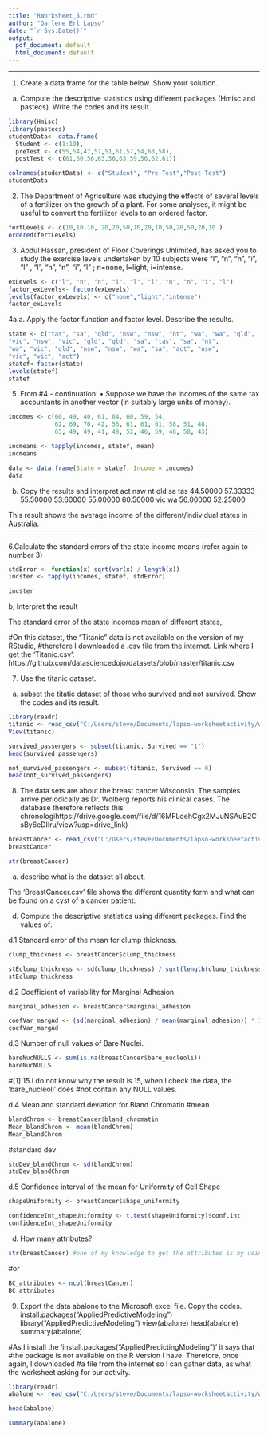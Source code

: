 ```yaml
---
title: "RWorksheet_5.rmd"
author: "Darlene Erl Lapso"
date: "`r Sys.Date()`"
output:
  pdf_document: default
  html_document: default
---
```


---


1. Create a data frame for the table below. Show your solution.
a. Compute the descriptive statistics using different packages (Hmisc and pastecs).
Write the codes and its result.
```r
library(Hmisc)
library(pastecs)
studentData<- data.frame(
  Student <- c(1:10),
  preTest <- c(55,54,47,57,51,61,57,54,63,58),
  postTest <- c(61,60,56,63,56,63,59,56,62,61))

colnames(studentData) <- c("Student", "Pre-Test","Post-Test")
studentData
```

2. The Department of Agriculture was studying the effects of several levels of a fertilizer on the growth of a plant. For some analyses, it might be useful to convert the fertilizer levels to an ordered factor.
```r
fertLevels <- c(10,10,10, 20,20,50,10,20,10,50,20,50,20,10.)
ordered(fertLevels)
```

3. Abdul Hassan, president of Floor Coverings Unlimited, has asked you to study the exercise levels undertaken by 10 subjects were “l”, “n”, “n”, “i”, “l” , “l”, “n”, “n”, “i”, “l” ; n=none, l=light, i=intense.
```r
exLevels <- c("l", "n", "n", "i", "l", "l", "n", "n", "i", "l")
factor_exLevels<- factor(exLevels)
levels(factor_exLevels) <- c("none","light","intense")
factor_exLevels
```

4a.a. Apply the factor function and factor level. Describe the results.
```r
state <- c("tas", "sa", "qld", "nsw", "nsw", "nt", "wa", "wa", "qld",
"vic", "nsw", "vic", "qld", "qld", "sa", "tas", "sa", "nt",
"wa", "vic", "qld", "nsw", "nsw", "wa", "sa", "act", "nsw",
"vic", "vic", "act")
statef<-factor(state)
levels(statef) 
statef
```

5. From #4 - continuation:
• Suppose we have the incomes of the same tax accountants in another vector (in suitably large units of money).
```r
incomes <- c(60, 49, 40, 61, 64, 60, 59, 54,
             62, 69, 70, 42, 56, 61, 61, 61, 58, 51, 48,
             65, 49, 49, 41, 48, 52, 46, 59, 46, 58, 43)

incmeans <- tapply(incomes, statef, mean)
incmeans

data <- data.frame(State = statef, Income = incomes)
data
```
b. Copy the results and interpret
     act      nsw       nt      qld       sa      tas 
44.50000 57.33333 55.50000 53.60000 55.00000 60.50000 
     vic       wa 
56.00000 52.25000 

This result shows the average income of the different/individual states in Australia.

------------------

6.Calculate the standard errors of the state income means (refer again to number 3)

```r
stdError <- function(x) sqrt(var(x) / length(x))
incster <- tapply(incomes, statef, stdError)

incster
```
 b, Interpret the result
 
 The standard error of the state incomes mean of different states, 


#On this dataset, the "Titanic" data is not available on the version of my RStudio, 
#therefore I downloaded a .csv file from the internet. Link where I get the 'Titanic.csv': https://github.com/datasciencedojo/datasets/blob/master/titanic.csv

7. Use the titanic dataset.
a. subset the titatic dataset of those who survived and not survived. Show the codes and its result.
```r
library(readr)
titanic <- read_csv("C:/Users/steve/Documents/lapso-worksheetactivity/worksheet#5/titanic.csv")
View(titanic)
```

```r
survived_passengers <- subset(titanic, Survived == "1")
head(survived_passengers)
```

```r
not_survived_passengers <- subset(titanic, Survived == 0)
head(not_survived_passengers)
```

8. The data sets are about the breast cancer Wisconsin. The samples arrive periodically
as Dr. Wolberg reports his clinical cases. The database therefore reflects this
chronologihttps://drive.google.com/file/d/16MFLoehCgx2MJuNSAuB2CsBy6eDIIru/view?usp=drive_link)

```r
breastCancer <- read_csv("C:/Users/steve/Documents/lapso-worksheetactivity/worksheet#5/breastcancer_wisconsin.csv")
breastCancer

str(breastCancer)
```
a. describe what is the dataset all about.

The 'BreastCancer.csv' file shows the different quantity form and what can be found on a cyst of a cancer patient. 


d. Compute the descriptive statistics using different packages. Find the values of:

d.1 Standard error of the mean for clump thickness.
```r
clump_thickness <- breastCancer$clump_thickness

stEclump_thickness <- sd(clump_thickness) / sqrt(length(clump_thickness))
stEclump_thickness
```

d.2 Coefficient of variability for Marginal Adhesion.

```r
marginal_adhesion <- breastCancer$marginal_adhesion

coefVar_margAd <- (sd(marginal_adhesion) / mean(marginal_adhesion)) * 100
coefVar_margAd
```
d.3 Number of null values of Bare Nuclei.
```r
bareNucNULLS <- sum(is.na(breastCancer$bare_nucleoli))
bareNucNULLS
```
#[1] 15 I do not know why the result is 15, when I check the data, the 'bare_nucleoli' does
#not contain any NULL values.

d.4 Mean and standard deviation for Bland Chromatin
#mean
```r
blandChrom <- breastCancer$bland_chromatin
Mean_blandChrom <- mean(blandChrom)
Mean_blandChrom
```

#standard dev
```r
stdDev_blandChrom <- sd(blandChrom)
stdDev_blandChrom
```

d.5 Confidence interval of the mean for Uniformity of Cell Shape
```r
shapeUniformity <- breastCancer$shape_uniformity

confidenceInt_shapeUniformity <- t.test(shapeUniformity)$conf.int
confidenceInt_shapeUniformity
```

d. How many attributes?
```r
str(breastCancer) #one of my knowledge to get the attributes is by using the str() function.
```
#or
```r
BC_attributes <- ncol(breastCancer)
BC_attributes
```

9. Export the data abalone to the Microsoft excel file. Copy the codes.
install.packages("AppliedPredictiveModeling")
library("AppliedPredictiveModeling")
view(abalone)
head(abalone)
summary(abalone)

#As I install the 'install.packages("AppliedPredictingModeling")' it says that
#the package is not available on the R Version I have. Therefore, once again, I downloaded
#a file from the internet so I can gather data, as what the worksheet asking for our activity.

```r
library(readr)
abalone <- read_csv("C:/Users/steve/Documents/lapso-worksheetactivity/worksheet#5/abalone.csv")
```

```r
head(abalone)
```

```r
summary(abalone)
```


 
 
